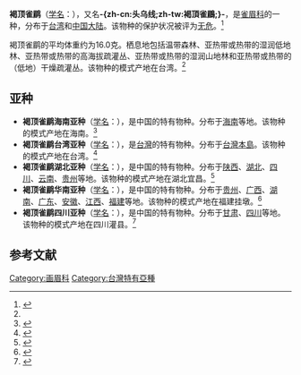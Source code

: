 {{noteTA
|T=zh-cn:褐顶雀鹛; zh-tw:頭烏線 ;
|1=zh-cn:褐顶雀鹛; zh-tw:頭烏線 ;
}}
{{speciesbox
| name = 褐顶雀鹛
| image = Gould's Fulvetta 3057.jpg
| status = LC | status_system = IUCN3.1
| genus = Alcippe
| species = brunnea
| authority = [[约翰·古尔德|Gould]], 1863<ref name='id3178'>{{cite web| url =http://www.bioinfo.cn/db05/BjdwSpecies.php?action=view&id=3178| title =褐顶雀鹛| work =《中国动物物种编目数据库》| publisher =中国科学院微生物研究所| author =中国科学院动物研究所| accessdate =2009-04-04| deadurl =yes| archiveurl =https://web.archive.org/web/20160305000932/http://www.bioinfo.cn/db05/BjdwSpecies.php?action=view&id=3178| archivedate =2016-03-05| df =}}</ref>
| synonyms = ''Schoeniparus brunneus''
}}

'''褐顶雀鹛'''（[[学名|学名]]：{{lang|la|''Alcippe brunnea''}}），又名'''-{zh-cn:头乌线;zh-tw:褐頂雀鶥;}-'''，是[[雀眉科|雀眉科]]的一种，分布于[[台湾|台湾]]和[[中国大陆|中国大陆]]。该物种的保护状况被评为[[无危|无危]]。<ref>{{cite web|url=http://www.birdlife.org/datazone/speciesfactsheet.php?id=8006&m=0|title=Alcippe brunnea|publisher=[[国际鸟盟|BirdLife.org]]|accessdate=2011-06-27|archive-date=2016-03-04|archive-url=https://web.archive.org/web/20160304230351/http://www.birdlife.org/datazone/speciesfactsheet.php?id=8006&m=0|dead-url=no}}</ref>

褐顶雀鹛的平均体重约为16.0克。栖息地包括温带森林、亚热带或热带的湿润低地林、亚热带或热带的高海拔疏灌丛、亚热带或热带的湿润山地林和亚热带或热带的（低地）干燥疏灌丛。该物种的模式产地在台湾。<ref name='id3178'/>

==亚种==
*'''褐顶雀鹛海南亚种'''（[[学名|学名]]：{{lang|la|''Alcippe brunnea arguta''}}），是中国的特有物种。分布于[[海南|海南]]等地。该物种的模式产地在海南。<ref name='id3179'>{{cite web| url =http://www.bioinfo.cn/db05/BjdwSpecies.php?action=view&id=3179| title =褐顶雀鹛海南亚种| work =《中国动物物种编目数据库》| publisher =中国科学院微生物研究所| author =中国科学院动物研究所| accessdate =2009-04-04| deadurl =yes| archiveurl =https://web.archive.org/web/20160305101820/http://www.bioinfo.cn/db05/BjdwSpecies.php?action=view&id=3179| archivedate =2016-03-05| df =}}</ref>
*'''褐顶雀鹛台湾亚种'''（[[学名|学名]]：{{lang|la|''Alcippe brunnea brunnea''}}），是[[台灣|台灣]]的特有物种。分布于[[台灣島|台灣本島]]。该物种的模式产地在台湾。<ref name='id3180'>{{cite web| url =http://www.bioinfo.cn/db05/BjdwSpecies.php?action=view&id=3180| title =褐顶雀鹛台湾亚种| work =《中国动物物种编目数据库》| publisher =中国科学院微生物研究所| author =中国科学院动物研究所| accessdate =2009-04-04| deadurl =yes| archiveurl =https://web.archive.org/web/20160305041413/http://www.bioinfo.cn/db05/BjdwSpecies.php?action=view&id=3180| archivedate =2016-03-05| df =}}</ref>
*'''褐顶雀鹛湖北亚种'''（[[学名|学名]]：{{lang|la|''Alcippe brunnea olivacea''}}），是中国的特有物种。分布于[[陕西|陕西]]、[[湖北|湖北]]、[[四川|四川]]、[[云南|云南]]、[[贵州|贵州]]等地。该物种的模式产地在湖北宜昌。<ref name='id3181'>{{cite web| url =http://www.bioinfo.cn/db05/BjdwSpecies.php?action=view&id=3181| title =褐顶雀鹛湖北亚种| work =《中国动物物种编目数据库》| publisher =中国科学院微生物研究所| author =中国科学院动物研究所| accessdate =2009-04-04| deadurl =yes| archiveurl =https://web.archive.org/web/20160305074616/http://www.bioinfo.cn/db05/BjdwSpecies.php?action=view&id=3181| archivedate =2016-03-05| df =}}</ref>
*'''褐顶雀鹛华南亚种'''（[[学名|学名]]：{{lang|la|''Alcippe brunnea superciliaris''}}），是中国的特有物种。分布于[[贵州|贵州]]、[[广西|广西]]、[[湖南|湖南]]、[[广东|广东]]、[[安徽|安徽]]、[[江西|江西]]、[[福建|福建]]等地。该物种的模式产地在福建挂墩。<ref name='id3182'>{{cite web| url =http://www.bioinfo.cn/db05/BjdwSpecies.php?action=view&id=3182| title =褐顶雀鹛华南亚种| work =《中国动物物种编目数据库》| publisher =中国科学院微生物研究所| author =中国科学院动物研究所| accessdate =2009-04-04| deadurl =yes| archiveurl =https://web.archive.org/web/20160305015629/http://www.bioinfo.cn/db05/BjdwSpecies.php?action=view&id=3182| archivedate =2016-03-05| df =}}</ref>
*'''褐顶雀鹛四川亚种'''（[[学名|学名]]：{{lang|la|''Alcippe brunnea weigoldi''}}），是中国的特有物种。分布于[[甘肃|甘肃]]、[[四川|四川]]等地。该物种的模式产地在四川灌县。<ref name='id3183'>{{cite web| url =http://www.bioinfo.cn/db05/BjdwSpecies.php?action=view&id=3183| title =褐顶雀鹛四川亚种| work =《中国动物物种编目数据库》| publisher =中国科学院微生物研究所| author =中国科学院动物研究所| accessdate =2009-04-04| deadurl =yes| archiveurl =https://web.archive.org/web/20160305060937/http://www.bioinfo.cn/db05/BjdwSpecies.php?action=view&id=3183| archivedate =2016-03-05| df =}}</ref>

== 参考文献 ==
{{commons category|Alcippe brunnea}}
{{reflist}}
{{Taxonbar|from=Q1037608}}

[[Category:画眉科|Category:画眉科]]
[[Category:台灣特有亞種|Category:台灣特有亞種]]